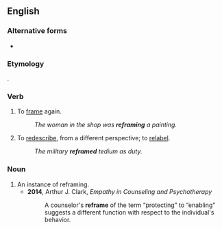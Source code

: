 {{also|re-frame}}
==English==

===Alternative forms===
* {{l|en|re-frame}}

===Etymology===
{{prefix|en|re|frame}}.

===Verb===
{{en-verb|refram}}

# {{lb|en|transitive}} To [[frame]] again.
#: ''The woman in the shop was '''reframing''' a painting.''
# {{lb|en|transitive}} To [[redescribe]], from a different perspective; to [[relabel]].
#: ''The military '''reframed''' tedium as duty.''

===Noun===
{{en-noun}}

# An instance of reframing.
#* '''2014''', Arthur J. Clark, ''Empathy in Counseling and Psychotherapy''
#*: A counselor's '''reframe''' of the term “protecting” to “enabling” suggests a different function with respect to the individual's behavior.